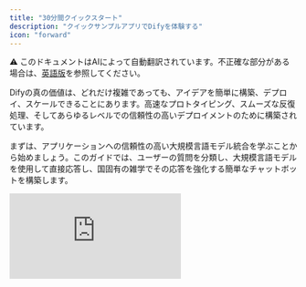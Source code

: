 ```yaml
---
title: "30分間クイックスタート"
description: "クイックサンプルアプリでDifyを体験する"
icon: "forward"
---
```


<Note> ⚠️ このドキュメントはAIによって自動翻訳されています。不正確な部分がある場合は、[英語版](/en/documentation/pages/getting-started/quick-start)を参照してください。</Note>


Difyの真の価値は、どれだけ複雑であっても、アイデアを簡単に構築、デプロイ、スケールできることにあります。高速なプロトタイピング、スムーズな反復処理、そしてあらゆるレベルでの信頼性の高いデプロイメントのために構築されています。

まずは、アプリケーションへの信頼性の高い大規模言語モデル統合を学ぶことから始めましょう。このガイドでは、ユーザーの質問を分類し、大規模言語モデルを使用して直接応答し、国固有の雑学でその応答を強化する簡単なチャットボットを構築します。

<iframe 
  className="w-full aspect-video rounded-xl" 
  src="https://www.youtube.com/embed/dJ34OU_JY7Y?si=AiYJq7WY1iUCgGAO" 
  title="Dify Quick Start Video" 
  frameBorder="0" 
  allow="accelerometer; autoplay; clipboard-write; encrypted-media; gyroscope; picture-in-picture" 
  allowFullScreen 
/>

## ステップ1：新しいワークフローを作成する（2分）

1. **Studio** > **ワークフロー** > **空白から作成** > **Orchestrate** > **New チャットフロー** > **作成**に移動します

## ステップ2：ワークフローノードを追加する（6分）

<Tip>
  変数を参照したい場合は、まず`{`または`/`を入力すると、ワークフローで利用可能な異なる変数を確認できます。
</Tip>

### 1. 大規模言語モデルノードとアウトプット：質問を理解して回答する

<Info>
  `大規模言語モデル`ノードは、ユーザー入力に基づいてレスポンスを生成するために言語モデルにプロンプトを送信します。APIコール、レート制限、インフラストラクチャの複雑さを抽象化するため、ロジックの設計に集中できます。
</Info>

<Steps>
  <Step title="大規模言語モデルノードを作成">
    `ノード追加`ボタンを使用して大規模言語モデルノードを作成し、スタートノードに接続します
  </Step>
  
  <Step title="モデルを設定">
    デフォルトモデルを選択します
  </Step>
  
  <Step title="システムプロンプトを設定">
    システムプロンプトフィールドに以下を貼り付けます：

    ```text
    The user will ask a question about a country. The question is {{sys.query}}  
    Tasks: 
    1. Identify the country mentioned. 
    2. Rephrase the question clearly. 
    3. Answer the question using general knowledge. 
    
    Respond in the following JSON format: 
    {   
      "country": "<country name>",
      "question": "<rephrased question>",
      "answer": "<direct answer to the question>" 
    }
    ```
  </Step>
  
  <Step title="構造化出力を有効にする">
    **構造化出力を有効にする**により、大規模言語モデルが返すものを簡単に制御し、精密なデータ抽出や条件付きロジックでの下流使用のために、一貫性のある機械可読な出力を保証できます。
    
    - 出力変数構造化をONに切り替える > `設定`をクリックし`JSONからインポート`をクリック
    - 貼り付け：
    
    ```json
    {   
      "country": "string",   
      "question": "string",   
      "answer": "string" 
    }
    ```
  </Step>
</Steps>

### 2. コードブロック：雑学を取得

<Info>
  `コード`ノードはコードを使用してカスタムロジックを実行します。視覚的なワークフロー内の必要な場所にコードを正確に挿入でき、バックエンド全体を構築する手間を省きます。
</Info>

<Steps>
  <Step title="コードノードを作成">
    `ノード追加`ボタンを使用して`コード`ノードを作成し、大規模言語モデルブロックに接続します
  </Step>
  
  <Step title="入力変数を設定">
    `入力変数`の名前を「country」に変更し、変数を`structured_output` > `country`に設定します
  </Step>
  
  <Step title="Pythonコードを追加">
    `PYTHON3`に以下のコードを貼り付けます：

    ```python
    def main(country: str) -> dict:     
      country_name = country.lower()     
      fun_facts = {
        "japan": "Japan has more than 5 million vending machines.",
        "france": "France is the most visited country in the world.",
        "italy": "Italy has more UNESCO World Heritage sites than any other country."     
      }     
      fun_fact = fun_facts.get(country_name, f"No fun fact available for {country.title()}.")
      return {"fun_fact": fun_fact}
    ```
  </Step>
  
  <Step title="出力変数名を変更">
    より適切にラベル付けされた変数にするため、出力変数`result`を`fun_fact`に変更します
  </Step>
</Steps>

### 3. 応答ノード：ユーザーへの最終回答

<Info>
  `応答`ノードは返すためのきれいな最終出力を作成します。
</Info>

<Steps>
  <Step title="応答ノードを作成">
    `ノード追加`ボタンを使用して`応答`ノードを作成します
  </Step>
  
  <Step title="応答フィールドを設定">
    応答フィールドに以下を貼り付けます：

    ```text
    Q: {{ structured_output.question }} 

    A: {{ structured_output.answer }} 

    Fun Fact: {{ fun_fact }}
    ```
  </Step>
</Steps>

ワークフロー終了：

<img
  src="/images/quick-start-workflow-overview.png"
  alt="LLM、コード、応答ノードが接続された完全なワークフロー図"
  style={{ width: "100%" }}
/>

---

## ステップ3：ボットをテストする（3分）

`プレビュー`をクリックして、以下を質問してください：

- "What is the capital of France?"
- "Tell me about Japanese cuisine"
- "Describe the culture in Italy"
- その他の質問

ボットが期待通りに動作することを確認してください！

## ボットの完成です！

このガイドでは、インフラストラクチャを再発明することなく、言語モデルを信頼性高くスケーラブルに統合する方法を示しました。Difyの視覚的なワークフローとモジュラーノードにより、単に高速に構築するだけでなく、大規模言語モデルを活用したアプリのためのクリーンで本番対応のアーキテクチャを採用しています。
